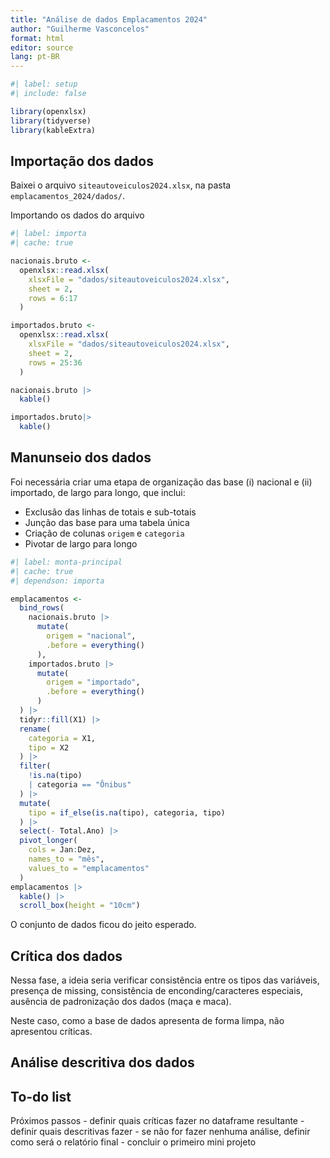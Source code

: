 ```yaml
---
title: "Análise de dados Emplacamentos 2024"
author: "Guilherme Vasconcelos"
format: html
editor: source
lang: pt-BR
---
```


```r
#| label: setup
#| include: false

library(openxlsx)
library(tidyverse)
library(kableExtra)
```



## Importação dos dados

Baixei o arquivo `siteautoveiculos2024.xlsx`, na pasta `emplacamentos_2024/dados/`.

Importando os dados do arquivo

```r
#| label: importa
#| cache: true

nacionais.bruto <-
  openxlsx::read.xlsx(
    xlsxFile = "dados/siteautoveiculos2024.xlsx", 
    sheet = 2, 
    rows = 6:17
  )

importados.bruto <-
  openxlsx::read.xlsx(
    xlsxFile = "dados/siteautoveiculos2024.xlsx", 
    sheet = 2, 
    rows = 25:36
  )

nacionais.bruto |> 
  kable()

importados.bruto|> 
  kable()
```



## Manunseio dos dados

Foi necessária criar uma etapa de organização das base (i) nacional e (ii) importado, de largo para longo, que inclui:

- Exclusão das linhas de totais e sub-totais 
- Junção das base para uma tabela única
- Criação de colunas `origem` e `categoria`
- Pivotar de largo para longo



```r
#| label: monta-principal
#| cache: true
#| dependson: importa

emplacamentos <-
  bind_rows(
    nacionais.bruto |> 
      mutate(
        origem = "nacional",
        .before = everything()
      ),
    importados.bruto |> 
      mutate(
        origem = "importado",
        .before = everything()
      )
  ) |> 
  tidyr::fill(X1) |> 
  rename(
    categoria = X1,
    tipo = X2
  ) |> 
  filter(
    !is.na(tipo)
    | categoria == "Ônibus" 
  ) |> 
  mutate(
    tipo = if_else(is.na(tipo), categoria, tipo)
  ) |> 
  select(- Total.Ano) |> 
  pivot_longer(
    cols = Jan:Dez,
    names_to = "mês",
    values_to = "emplacamentos"
  )
emplacamentos |> 
  kable() |> 
  scroll_box(height = "10cm")
```

O conjunto de dados ficou do jeito esperado.



## Crítica dos dados

Nessa fase, a ideia seria verificar consistência entre os tipos das variáveis, 
presença de missing, consistência de enconding/caracteres especiais, ausência 
de padronização dos dados (maça e maca).

Neste caso, como a base de dados apresenta de forma limpa, não apresentou 
críticas.


## Análise descritiva dos dados



## To-do list

Próximos passos
- definir quais críticas fazer no dataframe resultante
- definir quais descritivas fazer
- se não for fazer nenhuma análise, definir como será o relatório final
- concluir o primeiro mini projeto

